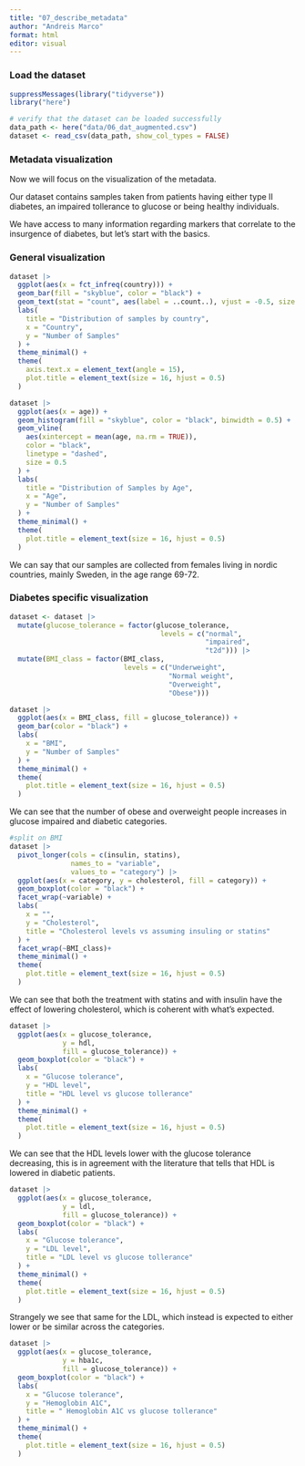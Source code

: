 ```yaml
---
title: "07_describe_metadata"
author: "Andreis Marco"
format: html
editor: visual
---
```


### Load the dataset

```r
suppressMessages(library("tidyverse"))
library("here")
```

```r
# verify that the dataset can be loaded successfully
data_path <- here("data/06_dat_augmented.csv")
dataset <- read_csv(data_path, show_col_types = FALSE)
```

### Metadata visualization

Now we will focus on the visualization of the metadata.

Our dataset contains samples taken from patients having either type II diabetes, an impaired tollerance to glucose or being healthy individuals.

We have access to many information regarding markers that correlate to the insurgence of diabetes, but let's start with the basics.

### General visualization

```r
dataset |> 
  ggplot(aes(x = fct_infreq(country))) + 
  geom_bar(fill = "skyblue", color = "black") + 
  geom_text(stat = "count", aes(label = ..count..), vjust = -0.5, size = 3) +
  labs(
    title = "Distribution of samples by country",
    x = "Country",
    y = "Number of Samples"
  ) +
  theme_minimal() +
  theme(
    axis.text.x = element_text(angle = 15),
    plot.title = element_text(size = 16, hjust = 0.5)
  )
```

```r
dataset |> 
  ggplot(aes(x = age)) + 
  geom_histogram(fill = "skyblue", color = "black", binwidth = 0.5) + 
  geom_vline(
    aes(xintercept = mean(age, na.rm = TRUE)),
    color = "black", 
    linetype = "dashed", 
    size = 0.5
  ) +
  labs(
    title = "Distribution of Samples by Age",
    x = "Age",
    y = "Number of Samples"
  ) +
  theme_minimal() +
  theme(
    plot.title = element_text(size = 16, hjust = 0.5)
  )
```

We can say that our samples are collected from females living in nordic countries, mainly Sweden, in the age range 69-72.

### Diabetes specific visualization

```r
dataset <- dataset |> 
  mutate(glucose_tolerance = factor(glucose_tolerance,
                                     levels = c("normal",
                                                "impaired",
                                                "t2d"))) |> 
  mutate(BMI_class = factor(BMI_class,
                            levels = c("Underweight",
                                       "Normal weight",
                                       "Overweight",
                                       "Obese"))) 

dataset |> 
  ggplot(aes(x = BMI_class, fill = glucose_tolerance)) + 
  geom_bar(color = "black") + 
  labs(
    x = "BMI",
    y = "Number of Samples"
  ) +
  theme_minimal() +
  theme(
    plot.title = element_text(size = 16, hjust = 0.5)
  )
```

We can see that the number of obese and overweight people increases in glucose impaired and diabetic categories.

```r
#split on BMI
dataset |> 
  pivot_longer(cols = c(insulin, statins),
               names_to = "variable", 
               values_to = "category") |> 
  ggplot(aes(x = category, y = cholesterol, fill = category)) + 
  geom_boxplot(color = "black") + 
  facet_wrap(~variable) + 
  labs(
    x = "",
    y = "Cholesterol",
    title = "Cholesterol levels vs assuming insuling or statins"
  ) +
  facet_wrap(~BMI_class)+
  theme_minimal() +
  theme(
    plot.title = element_text(size = 16, hjust = 0.5)
  )
```

We can see that both the treatment with statins and with insulin have the effect of lowering cholesterol, which is coherent with what's expected.

```r
dataset |> 
  ggplot(aes(x = glucose_tolerance,
             y = hdl,
             fill = glucose_tolerance)) + 
  geom_boxplot(color = "black") + 
  labs(
    x = "Glucose tolerance",
    y = "HDL level",
    title = "HDL level vs glucose tollerance"
  ) +
  theme_minimal() +
  theme(
    plot.title = element_text(size = 16, hjust = 0.5)
  )
```

We can see that the HDL levels lower with the glucose tolerance decreasing, this is in agreement with the literature that tells that HDL is lowered in diabetic patients.

```r
dataset |> 
  ggplot(aes(x = glucose_tolerance,
             y = ldl,
             fill = glucose_tolerance)) + 
  geom_boxplot(color = "black") + 
  labs(
    x = "Glucose tolerance",
    y = "LDL level",
    title = "LDL level vs glucose tollerance"
  ) +
  theme_minimal() +
  theme(
    plot.title = element_text(size = 16, hjust = 0.5)
  )
```

Strangely we see that same for the LDL, which instead is expected to either lower or be similar across the categories.

```r
dataset |> 
  ggplot(aes(x = glucose_tolerance,
             y = hba1c,
             fill = glucose_tolerance)) + 
  geom_boxplot(color = "black") + 
  labs(
    x = "Glucose tolerance",
    y = "Hemoglobin A1C",
    title = " Hemoglobin A1C vs glucose tollerance"
  ) +
  theme_minimal() +
  theme(
    plot.title = element_text(size = 16, hjust = 0.5)
  )
```
